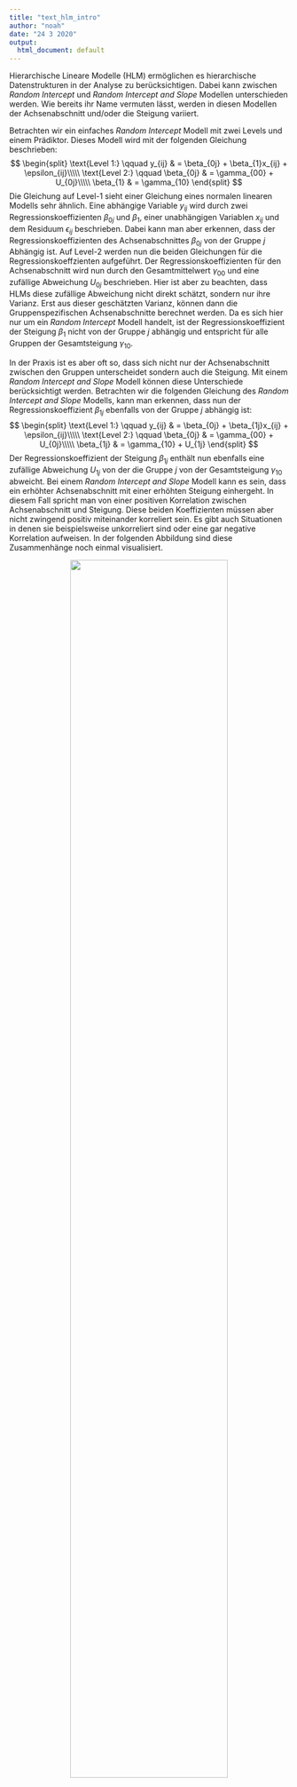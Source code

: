 ```yaml
---
title: "text_hlm_intro"
author: "noah"
date: "24 3 2020"
output:
  html_document: default
---
```

Hierarchische Lineare Modelle (HLM) ermöglichen es hierarchische Datenstrukturen in der Analyse zu berücksichtigen. Dabei kann zwischen *Random Intercept* und *Random Intercept and Slope* Modellen unterschieden werden. Wie bereits ihr Name vermuten lässt, werden in diesen Modellen der Achsenabschnitt und/oder die Steigung variiert. 

Betrachten wir ein einfaches *Random Intercept* Modell mit zwei Levels und einem Prädiktor. Dieses Modell wird mit der folgenden Gleichung beschrieben:
$$
\begin{split}	
 \text{Level 1:}  \qquad 	y_{ij} 		  & = \beta_{0j} + \beta_{1}x_{ij} + \epsilon_{ij}\\\\\
 \text{Level 2:} 	\qquad 	\beta_{0j} 	& = \gamma_{00} + U_{0j}\\\\\
 							            \beta_{1}   & = \gamma_{10}
\end{split}	
$$
Die Gleichung auf Level-1 sieht einer Gleichung eines normalen linearen Modells sehr ähnlich. Eine abhängige Variable $y_{ij}$ wird durch zwei Regressionskoeffizienten $\beta_{0j}$ und $\beta_{1}$, einer unabhängigen Variablen $x_{ij}$ und dem Residuum $\epsilon_{ij}$ beschrieben. Dabei kann man aber erkennen, dass der Regressionskoeffizienten des Achsenabschnittes $\beta_{0j}$ von der Gruppe $j$ Abhängig ist. Auf Level-2 werden nun die beiden Gleichungen für die Regressionskoeffzienten aufgeführt. Der Regressionskoeffizienten für den Achsenabschnitt wird nun durch den Gesamtmittelwert $\gamma_{00}$ und eine zufällige Abweichung $U_{0j}$ beschrieben. Hier ist aber zu beachten, dass HLMs diese zufällige Abweichung nicht direkt schätzt, sondern nur ihre Varianz. Erst aus dieser geschätzten Varianz, können dann die Gruppenspezifischen Achsenabschnitte berechnet werden. Da es sich hier nur um ein *Random Intercept* Modell handelt, ist der Regressionskoeffizient der Steigung $\beta_{1}$ nicht von der Gruppe $j$ abhängig und entspricht für alle Gruppen der Gesamtsteigung $\gamma_{10}$.

In der Praxis ist es aber oft so, dass sich nicht nur der Achsenabschnitt zwischen den Gruppen unterscheidet sondern auch die Steigung. Mit einem *Random Intercept and Slope* Modell können diese Unterschiede berücksichtigt werden. Betrachten wir die folgenden Gleichung des *Random Intercept and Slope* Modells, kann man erkennen, dass nun der Regressionskoeffizient $\beta_{1j}$ ebenfalls von der Gruppe $j$ abhängig ist:
$$
\begin{split}	
 \text{Level 1:}  \qquad 	y_{ij} 		  & = \beta_{0j} + \beta_{1j}x_{ij} + \epsilon_{ij}\\\\\
 \text{Level 2:} 	\qquad 	\beta_{0j} 	& = \gamma_{00} + U_{0j}\\\\\
 							            \beta_{1j}   & = \gamma_{10} + U_{1j}
\end{split}	
$$
Der Regressionskoeffizient der Steigung $\beta_{1j}$ enthält nun ebenfalls eine zufällige Abweichung $U_{1j}$ von der die Gruppe $j$ von der Gesamtsteigung $\gamma_{10}$ abweicht. Bei einem *Random Intercept and Slope* Modell kann es sein, dass ein erhöhter Achsenabschnitt mit einer erhöhten Steigung einhergeht. In diesem Fall spricht man von einer positiven Korrelation zwischen Achsenabschnitt und Steigung. Diese beiden Koeffizienten müssen aber nicht zwingend positiv miteinander korreliert sein. Es gibt auch Situationen in denen sie beispielsweise unkorreliert sind oder eine gar negative Korrelation aufweisen. In der folgenden Abbildung sind diese Zusammenhänge noch einmal visualisiert.

<center>
<img src="corr_uncorr_for_app.png" style="width:75%;">
</center>

In meiner Masterarbeit werden HLMs noch weiter anhand eines Beispieles erklärt. Für eine ausführliche Einführung in HLMs empfiehle ich das Lehrbuch von Snijders und Bosker (2012).







